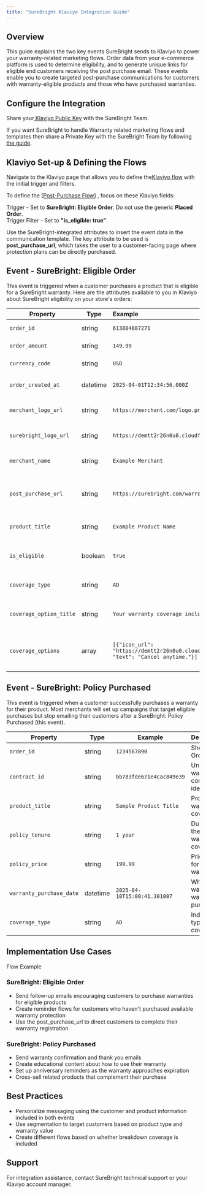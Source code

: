 ```yaml
---
title: "SureBright Klaviyo Integration Guide"
---
```


## Overview

This guide explains the two key events SureBright sends to Klaviyo to power your warranty-related marketing flows. Order data from your e-commerce platform is used to determine eligibility, and to generate unique links for eligible end customers receiving the post purchase email. These events enable you to create targeted post-purchase communications for customers with warranty-eligible products and those who have purchased warranties.

## Configure the Integration

Share your[ Klaviyo Public Key](https://help.klaviyo.com/hc/en-us/articles/115005062267#your-public-api-key-site-id2) with the SureBright Team.

If you want SureBright to handle Warranty related marketing flows and templates then share a Private Key with the SureBright Team by following[ the guide](https://app.storylane.io/share/gmb05pqr5zbj).

## Klaviyo Set-up & Defining the Flows

Navigate to the Klaviyo page that allows you to define the[<u>Klaviyo flow</u>](https://help.klaviyo.com/hc/en-us/articles/115002774932-Getting-Started-with-Flows)  with the initial trigger and filters.

To define the [[<u>Post-Purchase Flow</u>](https://help.klaviyo.com/hc/en-us/articles/115002774932-Getting-Started-with-Flows)] , focus on these Klaviyo fields:

Trigger - Set to **SureBright: Eligible Order**. Do not use the generic **Placed Order**.\
Trigger Filter - Set to **"is_eligible: true"**.

Use the SureBright-integrated attributes to insert the event data in the communication template. The key attribute to be used is **post_purchase_url**, which takes the user to a customer-facing page where protection plans can be directly purchased.

## Event - SureBright: Eligible Order

This event is triggered when a customer purchases a product that is eligible for a SureBright warranty. Here are the attributes available to you in Klaviyo about SureBright eligibility on your store's orders:

| Property                | Type     | Example                                                                                                                                  | Description                                |
| ----------------------- | -------- | :--------------------------------------------------------------------------------------------------------------------------------------- | ------------------------------------------ |
| `order_id`              | string   | `613804887271`                                                                                                                           | Shopify Order Id                           |
| `order_amount`          | string   | `149.99`                                                                                                                                 | Total Order Amount                         |
| `currency_code`         | string   | `USD`                                                                                                                                    | Currency code                              |
| `order_created_at`      | datetime | `2025-04-01T12:34:56.000Z`                                                                                                               | Timestamp of order creation                |
| `merchant_logo_url`     | string   | `https://merchant.com/logo.png`                                                                                                          | URL of the merchant's logo                 |
| `surebright_logo_url`   | string   | `https://demtt2r26n0u0.cloudfront.net/misc/surebright_logo_v2.png`                                                                       | Url for SureBright’s Logo                  |
| `merchant_name`         | string   | `Example Merchant`                                                                                                                       | Name of the merchant                       |
| `post_purchase_url`     | string   | `https://surebright.com/warranty`                                                                                                        | URL for post-purchase warranty actions     |
| `product_title`         | string   | `Example Product Name`                                                                                                                   | Title of the purchased product             |
| `is_eligible`           | boolean  | `true`                                                                                                                                   | Whether the order is warranty eligible     |
| `coverage_type`         | string   | `AD`                                                                                                                                     | Indicates type of coverage                 |
| `coverage_option_title` | string   | `Your warranty coverage includes:`                                                                                                       | Coverage based dynamic title               |
| `coverage_options`      | array    | `[{"icon_url": "https://demtt2r26n0u0.cloudfront.net/misc/images/postPurchase/sb_icon_cancel_any_time.png", "text": "Cancel anytime."}]` | Coverage options for the warranty category |

## Event - SureBright: Policy Purchased

This event is triggered when a customer successfully purchases a warranty for their product. Most merchants will set up campaigns that target eligible purchases but stop emailing their customers after a SureBright: Policy Purchased (this event).

| Property                 | Type     | Example                      | Description                         |
| ------------------------ | -------- | ---------------------------- | ----------------------------------- |
| `order_id`               | string   | `1234567890`                 | Shopify Order Id                    |
| `contract_id`            | string   | `bb783fde671e4cac849e39`     | Unique warranty contract identifier |
| `product_title`          | string   | `Sample Product Title`       | Product the warranty covers         |
| `policy_tenure`          | string   | `1 year`                     | Duration of the warranty coverage   |
| `policy_price`           | string   | `199.99`                     | Price paid for the warranty         |
| `warranty_purchase_date` | datetime | `2025-04-10T15:00:41.301007` | When the warranty was purchased     |
| `coverage_type`          | string   | `AD`                         | Indicates type of coverage          |

## Implementation Use Cases

Flow Example

### **SureBright: Eligible Order**

- Send follow-up emails encouraging customers to purchase warranties for eligible products
- Create reminder flows for customers who haven't purchased available warranty protection
- Use the post_purchase_url to direct customers to complete their warranty registration

### **SureBright: Policy Purchased**

- Send warranty confirmation and thank you emails
- Create educational content about how to use their warranty
- Set up anniversary reminders as the warranty approaches expiration
- Cross-sell related products that complement their purchase

## Best Practices

- Personalize messaging using the customer and product information included in both events
- Use segmentation to target customers based on product type and warranty value
- Create different flows based on whether breakdown coverage is included

## Support

For integration assistance, contact SureBright technical support or your Klaviyo account manager.
